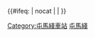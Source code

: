 {{鐵道路線 | lua = 1 |铁道系统 = 港鐵
|模板名稱 = 屯馬綫
|名稱 = [[屯馬綫]]
|代表色 = {{屯馬綫色彩}}
|車站列表 = 
屯門 ~ 兆康 ~ 天水圍 ~ 朗屏 ~ 元朗 ~ 錦上路 ~ 荃灣西 ~ 美孚 ~ 南昌 ~ 柯士甸 ~ 尖東 ~ 紅磡 ~ 何文田~ 土瓜灣 ~ 宋皇臺 ~ 啟德 ~ 鑽石山 ~ 顯徑 ~ 大圍 ~ 車公廟 ~ 沙田圍 ~ 第一城 ~ 石門 ~ 大水坑 ~ 恆安 ~ 馬鞍山 ~ 烏溪沙
| 未来发展 = 
gstart ~ 屯門南 ~ 屯門16區 ~ gend ~ 屯門 ~ 兆康 ~ gstart ~ 洪水橋 ~ gend ~ 天水圍 ~ 朗屏 ~ 元朗 ~ 錦上路 ~ 荃灣西 ~ 美孚 ~ 南昌 ~ 柯士甸 ~ 尖東 ~ 紅磡 ~ 何文田 ~ 土瓜灣 ~ 宋皇臺 ~ 啟德 ~ 鑽石山 ~ 顯徑 ~ 大圍 ~ 車公廟 ~ 沙田圍 ~ 第一城 ~ 石門 ~ 大水坑 ~ 恆安 ~ 馬鞍山 ~ 烏溪沙 

}}<includeonly>{{#ifeq: {{{1}}} | nocat | <!--空--> | [[Category:屯馬綫車站]] }}</includeonly><noinclude>

[[Category:香港鐵路模板|屯馬綫]]
</noinclude>